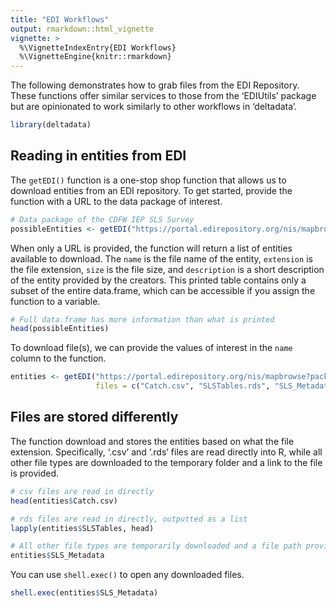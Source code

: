 ```yaml
---
title: "EDI Workflows"
output: rmarkdown::html_vignette
vignette: >
  %\VignetteIndexEntry{EDI Workflows}
  %\VignetteEngine{knitr::rmarkdown}
---
```


The following demonstrates how to grab files from the EDI Repository. These functions offer similar services to those from the 'EDIUtils' package but are opinionated to work similarly to other workflows in 'deltadata'.

```r
library(deltadata)
```

## Reading in entities from EDI

The `getEDI()` function is a one-stop shop function that allows us to download entities from an EDI repository. To get started, provide the function with a URL to the data package of interest.

```r
# Data package of the CDFW IEP SLS Survey
possibleEntities <- getEDI("https://portal.edirepository.org/nis/mapbrowse?packageid=edi.534.9")
```

When only a URL is provided, the function will return a list of entities available to download. The `name` is the file name of the entity, `extension` is the file extension, `size` is the file size, and `description` is a short description of the entity provided by the creators. This printed table contains only a subset of the entire data.frame, which can be accessible if you assign the function to a variable.

```r
# Full data.frame has more information than what is printed
head(possibleEntities)
```

To download file(s), we can provide the values of interest in the `name` column to the function.

```r
entities <- getEDI("https://portal.edirepository.org/nis/mapbrowse?packageid=edi.534.9", 
                   files = c("Catch.csv", "SLSTables.rds", "SLS_Metadata.pdf"))
```

## Files are stored differently

The function download and stores the entities based on what the file extension. Specifically, '.csv' and '.rds' files are read directly into R, while all other file types are downloaded to the temporary folder and a link to the file is provided. 

```r
# csv files are read in directly
head(entities$Catch.csv)
```

```r
# rds files are read in directly, outputted as a list
lapply(entities$SLSTables, head)
```

```r
# All other file types are temporarily downloaded and a file path provided
entities$SLS_Metadata
```

You can use `shell.exec()` to open any downloaded files.

```r
shell.exec(entities$SLS_Metadata)
```

